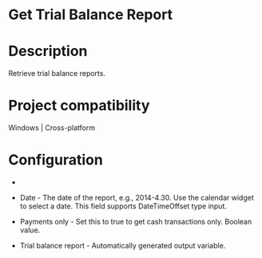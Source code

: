 ﻿# Get Trial Balance Report

# Description

Retrieve trial balance reports.

# Project compatibility

Windows | Cross-platform

# Configuration

* 
* Date - The date of the report, e.g., 2014-4.30. Use the calendar widget to select a date. This field supports DateTimeOffset type input.
* Payments only - Set this to true to get cash transactions only. Boolean value.





* Trial balance report - Automatically generated output variable.
